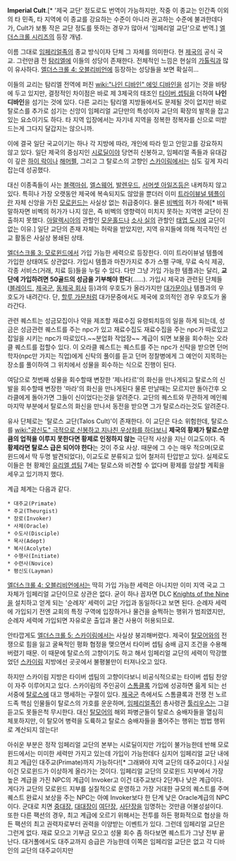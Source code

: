 '''Imperial Cult'''.[* '제국 교단' 정도로도 번역이 가능하지만, 작중 이 종교는 인간족 이외의 타 민족, 타 지역에 이 종교를 강요하는 수준이 아니라 권고하는 수준에 불과한데다가, Cult가 보통 작은 교단 정도를 뜻하는 경우가 많아서 '임페리얼 교단'으로 번역.] [[엘더스크롤 시리즈]]의 등장 개념.

이름 그대로 [[임페리얼]]족의 종교 방식이자 단체 그 자체를 의미한다. 현 [[제국(엘더스크롤 시리즈)|제국]]의 공식 국교. 그런만큼 전 [[탐리엘]]에 이들의 성당이 존재한다. 전체적인 느낌은 현실의 [[가톨릭]]과 많이 유사하다. [[엘더스크롤 4: 오블리비언]]에 등장하는 성당들을 보면 확실히...

이들의 교리는 탐리엘 전역에 퍼진 [[wiki:"나인 디바인" 에잇 디바인]]을 섬기는 것을 바탕에 두고 있지만, 결정적인 차이점은 바로 제 3제국의 태조인 [[타이버 셉팀]]을 더하여 '''나인 디바인'''을 섬기는 것에 있다. 다른 교리는 탐리엘 지방들에서도 문제될 것이 없지만 바로 탈로스를 추가로 섬기는 신앙이 임페리얼 교단만의 특성이자 교단의 확장의 발목을 잡고 있는 요소이기도 하다. 타 지역 입장에서는 자기네 지역을 정복한 정복자를 신으로 떠받드는게 그다지 달갑지는 않으니까.

이에 결국 일단 국교이기는 하나 각 지방에 따라, 개인에 따라 믿고 안믿고를 강요하지 않고 있다. 일단 제국의 중심지인 [[시로딜]]이야 당연히 신봉하고, 임페리얼 족들과 유대감이 깊은 [[하이 락]]이나 [[해머펠]], 그리고 그 탈로스의 고향인 [[스카이림]]에서는 심도 깊게 자리잡는데 성공했다.

대신 이종족들이 사는 [[블랙마쉬]], [[엘스웨어]], [[발렌우드]], [[서머셋 아일즈]]등은 내켜하지 않고 있다. 특히나 가장 오랫동안 제국에 복속되지도 않았을 뿐더러 이미 [[트라이뷰널 템플]]이란 자체 신앙을 가진 [[모로윈드]]는 사실상 없는 취급중이다. 물론 [[비벡]]의 허가 하에[* 바꿔 말하자면 비벡의 허가가 나지 않은, 즉 비벡의 영향력이 미치지 못하는 지역엔 교단이 진출하지 못했다. [[아말렉시아]]의 관할인 [[모운홀드]]나 [[소사 실]]의 관할인 [[태엽 도시]]에 교단이 없는 이유.] 일단 교단의 존재 자체는 허락을 받았지만, 지역 유지들에 의해 적극적인 선교 활동은 사실상 봉쇄된 상태.

[[엘더스크롤 3: 모로윈드]]에서 가입 가능한 세력으로 등장한다. 이미 트라이뷰널 템플에 가입한 상태여도 상관없다. 가입시 템플과 마찬가지로 추가 스펠 구매, 무료 숙식 제공, 각종 서비스(거래, 치료 등)들을 누릴 수 있다. 다만 그냥 가입 가능한 템플과는 달리, '''교단에 가입하려면 50골드의 성금을 기부해야 한다'''(……). 가입시 제국과 관련된 단체들([[블레이드]], [[제국군]], [[동제국 회사]] 등)과의 우호도가 올라가지만 [[대가문]]이나 템플과의 우호도가 내려간다. 단, [[할루 가문]]처럼 대가문중에서도 제국에 호의적인 경우 우호도가 올라간다. 

관련 퀘스트는 성금모집이나 약을 제조할 재료수집 유령퇴치등의 일을 하게 되는데, 성금은 성금관련 퀘스트를 주는 npc가 있고 재료수집도 재료수집을 주는 npc가 따로있고 잡일을 시키는 npc가 따로있다.~~분업화 작업장~~ 계급이 되면 보물을 회수하는 오라클 퀘스트를 접할수 있다. 이 오라클 퀘스트는 퀘스트를 주는 npc가 신탁을 받으면 던머 학자(npc만 가지는 직업)에게 신탁의 풀이를 듣고 던머 정찰병에게 그 예언이 지목하는 장소를 풀이하여 그 위치에서 성물을 회수하는 식으로 진행이 된다.

여담으로 첫번째 성물을 회수할때 변장한 '제나타르'의 화신을 만나게되고 탈로스의 신발을 회수할때 변장한 '마라'의 화신을 만나게된다 물론 만날때는 모르지만 돌아간후 오라클에게 돌아가면 그들이 신이었다는것을 알려준다. 교단의 퀘스트와 무관하게 메인퀘 마지막 부분에서 탈로스의 화신을 만나서 동전을 받으면 그가 탈로스라는것도 알려준다.

유사 단체로는 '탈로스 교단(Talos Cult)'이 존재한다. 이 교단은 다소 위험한데, 탈로스를 [[wiki:"광신도" 극적으로 신봉하고 지나친 우상화를 하다보니]] '''제국의 황제가 탈로스만큼의 업적을 이루지 못한다면 황제로 인정하지 않는''' 극단적 사상을 지닌 이교도이다. 즉 '''황제라면 탈로스 급은 되어야 한다'''는 것이 주요 사상. 때문에 그 수는 매우 적으며(모로윈드에서 딱 두명 발견되었다), 이교도로 분류되고 있어 철저히 탄압받고 있다. 실제로도 이들은 현 황제인 [[유리엘 셉팀]] 7세는 탈로스와 비견할 수 없다며 황제를 암살할 계획을 세우고 있기까지 했다.

계급 체계는 다음과 같다.

 * 대주교(Primate)
 * 주교(Theurgist)
 * 장로(Invoker)
 * 사제(Oracle)
 * 수도사(Disciple)
 * 목사(Adept)
 * 복사(Acolyte)
 * 수행사(Initiate)
 * 수련사(Novice)
 * 평신도(Layman)

[[엘더스크롤 4: 오블리비언]]에서는 딱히 가입 가능한 세력은 아니지만 이미 지역 국교 그 자체가 임페리얼 교단이므로 상관은 없다. 굳이 하나 꼽자면 DLC [[Knights of the Nine]]을 설치하고 얻게 되는 '순례자' 세력이 교단 가입과 동일하다고 보면 된다. 순례자 세력에 가입되기 전엔 교회의 특정 구역에 입장하거나 물건을 슬쩍하는 행위가 범죄였지만, 순례자 세력에 가입되면 자유로운 출입과 물건 사용이 허용되므로.

안타깝게도 [[엘더스크롤 5: 스카이림]]에서는 사실상 붕괴해버렸다. 제국이 [[탈모어]]와의 전쟁으로 힘을 잃고 굴욕적인 평화 협정을 맺으면서 타이버 셉팀 숭배 금지 조건을 수용해버렸기 때문. 이 때문에 탈로스의 고향이기도 하고 해서 임페리얼 교단의 세력이 막강했었던 [[스카이림]] 지방에선 곳곳에서 불평불만이 터져나오고 있다.

하지만 스카이림 지방은 타이버 셉팀의 고향이다보니 비공식적으로는 타이버 셉팀 찬양이 자주 이루어지고 있다. 스카이림의 주인공이 [[스톰클록]] 가입에 성공하면 읆게 되는 선서중에 [[탈로스]]에 대고 맹세하는 구절이 있다. [[제국군]] 측에서도 스톰클록과 전쟁 전 노르드족 핵심 인물들이 탈로스의 가호를 운운하며, [[임페리얼]]족인 총사령관 [[툴리우스]]는 그걸 듣고도 못들은척 무시한다. 대신 [[탈모어]]의 해외 파병군들이 탈로스 숭배자들을 열심히 체포하지만, 이 탈모어 병력을 도륙하고 탈로스 숭배자들을 풀어주는 행위는 범법 행위로 계산되지 않는다!

아쉬운 부분은 정작 임페리얼 교단의 본부는 시로딜이지만 가입이 불가능한데 반해 모로윈드에서는 미미한 세력만 가지고 있는데 가입이 가능한데다 심지어 임페리얼 교단 내에 최고 계급인 대주교(Primate)까지 가능하다![* 그래봐야 지역 교단의 대주교이다.] 사실 이건 모로윈드가 이상하게 올라가는 것이다. 임페리얼 교단의 모로윈드 지부에서 가장 높은 계급을 가진 NPC의 계급이 Invoker고 이건 대주교보다 2단계나 낮은 계급이다. 게다가 교단의 모로윈드 지부를 실질적으로 운영하고 가장 거대한 규모의 퀘스트를 주며 퀘스트 완료시 보상을 주는 NPC는 아예 Invoker보다 한 단계 낮은 Oracle계급의 NPC이다. 군대로 치면 [[중대]]장, [[대대]]장이 [[여단]]장, [[사단]]장을 임명하는 것만큼 어불성설이다. 또한 다른 팩션의 경우, 최고 계급에 오르기 위해서는 전투를 하든 평화적으로 협상을 하든 팩션의 최고 권력자로부터 권력을 이양받는 이벤트가 있다. 그런데 임페리얼 교단은 그런게 없다. 재료 모으고 기부금 모으고 성물 회수 좀 하다보면 퀘스트가 그냥 전부 끝난다. 대거폴에서도 대주교까지 승급은 가능한데 이쪽은 임페리얼 교단은 없고 각 디바인의 교단의 대주교이지만
